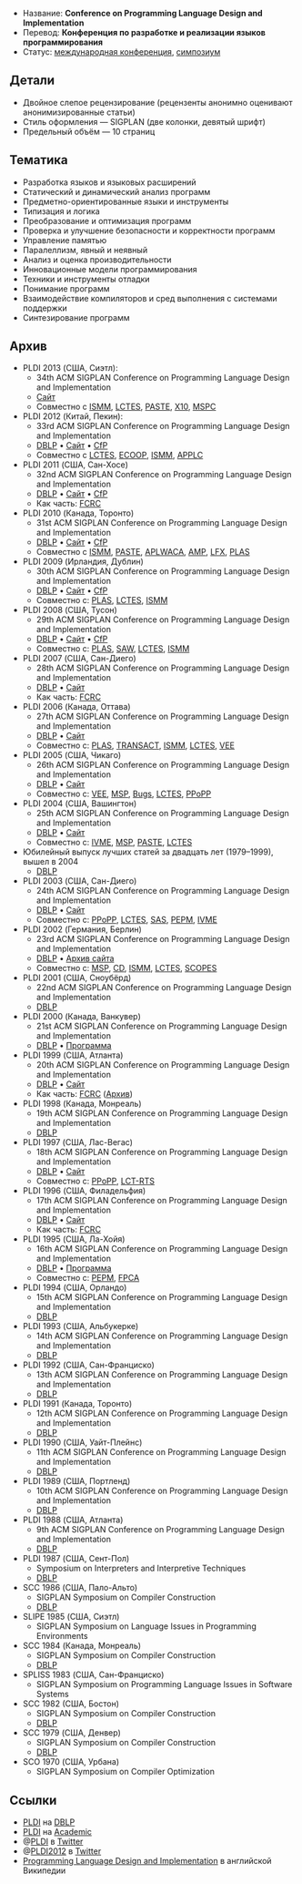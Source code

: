 * Название: '''Conference on Programming Language Design and Implementation'''
* Перевод: '''Конференция по разработке и реализации языков программирования'''
* Статус: [[International Conference|международная конференция]], [[Symposium|симпозиум]]

== Детали ==
* Двойное слепое рецензирование (рецензенты анонимно оценивают анонимизированные статьи)
* Стиль оформления — SIGPLAN (две колонки, девятый шрифт)
* Предельный объём — 10 страниц

== Тематика ==
* Разработка языков и языковых расширений
* Статический и динамический анализ программ
* Предметно-ориентированные языки и инструменты
* Типизация и логика
* Преобразование и оптимизация программ
* Проверка и улучшение безопасности и корректности программ
* Управление памятью
* Паралеллизм, явный и неявный
* Анализ и оценка производительности
* Инновационные модели программирования
* Техники и инструменты отладки
* Понимание программ
* Взаимодействие компиляторов и сред выполнения с системами поддержки
* Синтезирование программ

== Архив ==
* PLDI 2013 (США, Сиэтл):
** 34th ACM SIGPLAN Conference on Programming Language Design and Implementation
** [http://pldi2013.ucombinator.org/ Сайт]
** Совместно с [[ISMM]], [[LCTES]], [[PASTE]], [[X10]], [[MSPC]]
* PLDI 2012 (Китай, Пекин):
** 33rd ACM SIGPLAN Conference on Programming Language Design and Implementation
** [http://dblp.uni-trier.de/db/conf/pldi/pldi2012.html DBLP] • [http://pldi12.cs.purdue.edu/ Сайт] • [http://wikicfp.com/cfp/servlet/event.showcfp?eventid=18676&copyownerid=692 CfP]
** Совместно с [[LCTES]], [[ECOOP]], [[ISMM]], [[APPLC]]
* PLDI 2011 (США, Сан-Хосе)
** 32nd ACM SIGPLAN Conference on Programming Language Design and Implementation
** [http://dblp.uni-trier.de/db/conf/pldi/pldi2011.html DBLP] • [http://pldi11.cs.utah.edu/ Сайт] • [http://wikicfp.com/cfp/servlet/event.showcfp?eventid=11254&copyownerid=5598 CfP]
** Как часть: [[FCRC]]
* PLDI 2010 (Канада, Торонто)
** 31st ACM SIGPLAN Conference on Programming Language Design and Implementation
** [http://dblp.uni-trier.de/db/conf/pldi/pldi2010.html DBLP] • [http://cs.stanford.edu/pldi10/ Сайт] • [http://wikicfp.com/cfp/servlet/event.showcfp?eventid=6266&copyownerid=602 CfP]
** Совместно с [[ISMM]], [[PASTE]], [[APLWACA]], [[AMP]], [[LFX]], [[PLAS]]
* PLDI 2009 (Ирландия, Дублин)
** 30th ACM SIGPLAN Conference on Programming Language Design and Implementation
** [http://dblp.uni-trier.de/db/conf/pldi/pldi2009.html DBLP] • [http://www-plan.cs.colorado.edu/~pldi09/ Сайт] • [http://wikicfp.com/cfp/servlet/event.showcfp?eventid=3264&copyownerid=2 CfP]
** Совместно с: [[PLAS]], [[LCTES]], [[ISMM]]
* PLDI 2008 (США, Тусон)
** 29th ACM SIGPLAN Conference on Programming Language Design and Implementation
** [http://dblp.uni-trier.de/db/conf/pldi/pldi2008.html DBLP] • [http://pldi2008.cs.ucr.edu/ Сайт] • [http://wikicfp.com/cfp/servlet/event.showcfp?eventid=1179&copyownerid=2 CfP]
** Совместно с: [[PLAS]], [[SAW]], [[LCTES]], [[ISMM]]
* PLDI 2007 (США, Сан-Диего)
** 28th ACM SIGPLAN Conference on Programming Language Design and Implementation
** [http://dblp.uni-trier.de/db/conf/pldi/pldi2007.html DBLP] • [http://ties.ucsd.edu/PLDI/ Сайт]
** Как часть: [[FCRC]]
* PLDI 2006 (Канада, Оттава)
** 27th ACM SIGPLAN Conference on Programming Language Design and Implementation
** [http://dblp.uni-trier.de/db/conf/pldi/pldi2006.html DBLP] • [http://research.microsoft.com/en-us/um/redmond/events/pldi06/ Сайт]
** Совместно с: [[PLAS]], [[TRANSACT]], [[ISMM]], [[LCTES]], [[VEE]]
* PLDI 2005 (США, Чикаго)
** 26th ACM SIGPLAN Conference on Programming Language Design and Implementation
** [http://dblp.uni-trier.de/db/conf/pldi/pldi2005.html DBLP] • [http://research.ihost.com/pldi2005/ Сайт]
** Совместно с: [[VEE]], [[MSP]], [[Bugs]], [[LCTES]], [[PPoPP]]
* PLDI 2004 (США, Вашингтон)
** 25th ACM SIGPLAN Conference on Programming Language Design and Implementation
** [http://dblp.uni-trier.de/db/conf/pldi/pldi2004.html DBLP] • [http://www.cs.umd.edu/~pugh/pldi04/ Сайт]
** Совместно с: [[IVME]], [[MSP]], [[PASTE]], [[LCTES]]
* Юбилейный выпуск лучших статей за двадцать лет (1979–1999), вышел в 2004
** [http://dblp.uni-trier.de/db/conf/pldi/pldi2004best.html DBLP]
* PLDI 2003 (США, Сан-Диего)
** 24th ACM SIGPLAN Conference on Programming Language Design and Implementation
** [http://dblp.uni-trier.de/db/conf/pldi/pldi2003.html DBLP] • [http://www.cs.ucr.edu/~gupta/PLDI2003/ Сайт]
** Совместно с: [[PPoPP]], [[LCTES]], [[SAS]], [[PEPM]], [[IVME]]
* PLDI 2002 (Германия, Берлин)
** 23rd ACM SIGPLAN Conference on Programming Language Design and Implementation
** [http://dblp.uni-trier.de/db/conf/pldi/pldi2002.html DBLP] • [http://web.archive.org/web/20070723103736/http://sunshine.cs.uni-dortmund.de/~knoop/PLDI2002/pldi2002_main.html Архив сайта]
** Совместно с: [[MSP]], [[CD]], [[ISMM]], [[LCTES]], [[SCOPES]]
* PLDI 2001 (США, Сноубёрд)
** 22nd ACM SIGPLAN Conference on Programming Language Design and Implementation
** [http://dblp.uni-trier.de/db/conf/pldi/pldi2001.html DBLP]
* PLDI 2000 (Канада, Ванкувер)
** 21st ACM SIGPLAN Conference on Programming Language Design and Implementation
** [http://dblp.uni-trier.de/db/conf/pldi/pldi2000.html DBLP] • [http://suif.stanford.edu/~lam/pldi00/ Программа]
* PLDI 1999 (США, Атланта)
** 20th ACM SIGPLAN Conference on Programming Language Design and Implementation
** [http://dblp.uni-trier.de/db/conf/pldi/pldi99.html DBLP] • [http://www.cs.rutgers.edu/pldi99/ Сайт]
** Как часть: [[FCRC]] ([http://web.archive.org/web/20070811200833/http://www.acm.org/fcrc/fcrc99/index.html Архив])
* PLDI 1998 (Канада, Монреаль)
** 19th ACM SIGPLAN Conference on Programming Language Design and Implementation
** [http://dblp.uni-trier.de/db/conf/pldi/pldi98.html DBLP]
* PLDI 1997 (США, Лас-Вегас)
** 18th ACM SIGPLAN Conference on Programming Language Design and Implementation
** [http://dblp.uni-trier.de/db/conf/pldi/pldi97.html DBLP] • [http://www.cs.bu.edu/pub/pldi97/ Сайт]
** Совместно с: [[PPoPP]], [[LCTES|LCT-RTS]]
* PLDI 1996 (США, Филадельфия)
** 17th ACM SIGPLAN Conference on Programming Language Design and Implementation
** [http://dblp.uni-trier.de/db/conf/pldi/pldi96.html DBLP] • [http://pages.cs.wisc.edu/~fischer/pldi96/ Сайт]
** Как часть: [[FCRC]]
* PLDI 1995 (США, Ла-Хойя)
** 16th ACM SIGPLAN Conference on Programming Language Design and Implementation
** [http://dblp.uni-trier.de/db/conf/pldi/pldi95.html DBLP] • [http://compilers.iecc.com/comparch/article/95-03-065 Программа]
** Совместно с: [[PEPM]], [[FPCA]]
* PLDI 1994 (США, Орландо)
** 15th ACM SIGPLAN Conference on Programming Language Design and Implementation
** [http://dblp.uni-trier.de/db/conf/pldi/pldi94.html DBLP]
* PLDI 1993 (США, Альбукерке)
** 14th ACM SIGPLAN Conference on Programming Language Design and Implementation
** [http://dblp.uni-trier.de/db/conf/pldi/pldi93.html DBLP]
* PLDI 1992 (США, Сан-Франциско)
** 13th ACM SIGPLAN Conference on Programming Language Design and Implementation
** [http://dblp.uni-trier.de/db/conf/pldi/pldi92.html DBLP]
* PLDI 1991 (Канада, Торонто)
** 12th ACM SIGPLAN Conference on Programming Language Design and Implementation
** [http://dblp.uni-trier.de/db/conf/pldi/pldi91.html DBLP]
* PLDI 1990 (США, Уайт-Плейнс)
** 11th ACM SIGPLAN Conference on Programming Language Design and Implementation
** [http://dblp.uni-trier.de/db/conf/pldi/pldi90.html DBLP]
* PLDI 1989 (США, Портленд)
** 10th ACM SIGPLAN Conference on Programming Language Design and Implementation
** [http://dblp.uni-trier.de/db/conf/pldi/pldi89.html DBLP]
* PLDI 1988 (США, Атланта)
** 9th ACM SIGPLAN Conference on Programming Language Design and Implementation
** [http://dblp.uni-trier.de/db/conf/pldi/pldi88.html DBLP]
* PLDI 1987 (США, Сент-Пол)
** Symposium on Interpreters and Interpretive Techniques
** [http://dblp.uni-trier.de/db/conf/pldi/pldi1987.html DBLP]
* SCC 1986 (США, Пало-Альто)
** SIGPLAN Symposium on Compiler Construction
** [http://dblp.uni-trier.de/db/conf/sigplan/sigplan1986.html DBLP]
* SLIPE 1985 (США, Сиэтл)
** SIGPLAN Symposium on Language Issues in Programming Environments
* SCC 1984 (Канада, Монреаль)
** SIGPLAN Symposium on Compiler Construction
** [http://dblp.uni-trier.de/db/conf/sigplan/sigplan1984.html DBLP]
* SPLISS 1983 (США, Сан-Франциско)
** SIGPLAN Symposium on Programming Language Issues in Software Systems
* SСС 1982 (США, Бостон)
** SIGPLAN Symposium on Compiler Construction
** [http://dblp.uni-trier.de/db/conf/sigplan/sigplan82.html DBLP]
* SCC 1979 (США, Денвер)
** SIGPLAN Symposium on Compiler Construction
** [http://dblp.uni-trier.de/db/conf/sigplan/sigplan1979.html DBLP]
* SCO 1970 (США, Урбана)
** SIGPLAN Symposium on Compiler Optimization

== Ссылки ==
* [http://dblp.uni-trier.de/db/conf/pldi/ PLDI] на [[DBLP]]
* [http://academic.research.microsoft.com/Conference/220/ PLDI] на [[Academic]]
* @[http://twitter.com/pldi PLDI] в [[Twitter]]
* @[http://twitter.com/pldi2012 PLDI2012] в [[Twitter]]
* [http://en.wikipedia.org/wiki/Programming_Language_Design_and_Implementation Programming Language Design and Implementation] в английской Википедии
